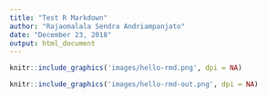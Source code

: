 ```yaml
---
title: "Test R Markdown"
author: "Rajaomalala Sendra Andriampanjato"
date: "December 23, 2018"
output: html_document
---
```


```r
knitr::include_graphics('images/hello-rmd.png', dpi = NA)
```

```r
knitr::include_graphics('images/hello-rmd-out.png', dpi = NA)
```